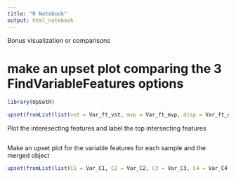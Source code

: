 ```yaml
---
title: "R Notebook"
output: html_notebook
---
```


Bonus visualization or comparisons



# make an upset plot comparing the 3 FindVariableFeatures options
```r
library(UpSetR)

upset(fromList(list(vst = Var_ft_vst, mvp = Var_ft_mvp, disp = Var_ft_dis)))


```


Plot the interesecting features and label the top intersecting features

```r

```



Make an upset plot for the variable features for each sample and the merged object

```r

upset(fromList(list(C1 = Var_C1, C2 = Var_C2, C3 = Var_C3, C4 = Var_C4, Combined = Var_obj)))

```

















